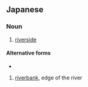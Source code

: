==Japanese==
{{ja-kanjitab|かわ|ふち|k2=ぶち|yomi=k|r=y}}

===Noun===
{{ja-noun|かわぶち|kyu=川緣}}

# [[riverside]]

====Alternative forms====
* {{l|ja|川っぷち}}

{{ja-kanjitab|かわ|へり|k2=べり|yomi=k|r=y}}

{{ja-noun|かわべり|kyu=川緣}}

# [[riverbank]], edge of the river